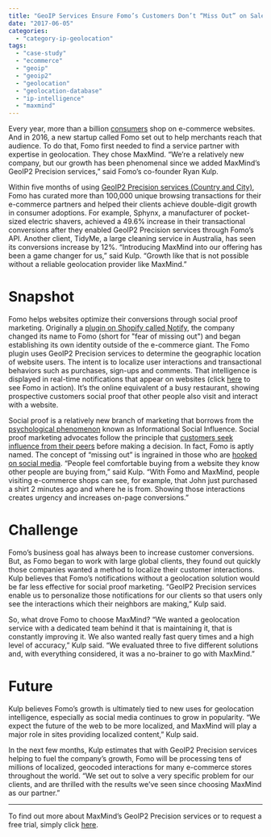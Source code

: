 ```yaml
---
title: "GeoIP Services Ensure Fomo’s Customers Don’t “Miss Out” on Sales"
date: "2017-06-05"
categories: 
  - "category-ip-geolocation"
tags: 
  - "case-study"
  - "ecommerce"
  - "geoip"
  - "geoip2"
  - "geolocation"
  - "geolocation-database"
  - "ip-intelligence"
  - "maxmind"
---
```


Every year, more than a billion [consumers](https://www.digitalcommerce360.com/2015/03/31/number-global-online-shoppers-will-grow-50-2018/) shop on e-commerce websites. And in 2016, a new startup called Fomo set out to help merchants reach that audience. To do that, Fomo first needed to find a service partner with expertise in geolocation. They chose MaxMind. “We’re a relatively new company, but our growth has been phenomenal since we added MaxMind’s GeoIP2 Precision services,” said Fomo’s co-founder Ryan Kulp.

Within five months of using [GeoIP2 Precision services (Country and City)](https://www.maxmind.com/en/geoip2-precision-services), Fomo has curated more than 100,000 unique browsing transactions for their e-commerce partners and helped their clients achieve double-digit growth in consumer adoptions. For example, Sphynx, a manufacturer of pocket-sized electric shavers, achieved a 49.6% increase in their transactional conversions after they enabled GeoIP2 Precision services through Fomo’s API. Another client, TidyMe, a large cleaning service in Australia, has seen its conversions increase by 12%. “Introducing MaxMind into our offering has been a game changer for us,” said Kulp. “Growth like that is not possible without a reliable geolocation provider like MaxMind.”

# Snapshot

Fomo helps websites optimize their conversions through social proof marketing. Originally a [plugin on Shopify called Notify](https://apps.shopify.com/fomo), the company changed its name to Fomo (short for "fear of missing out") and began establishing its own identity outside of the e-commerce giant. The Fomo plugin uses GeoIP2 Precision services to determine the geographic location of website users. The intent is to localize user interactions and transactional behaviors such as purchases, sign-ups and comments. That intelligence is displayed in real-time notifications that appear on websites (click [here](https://www.usefomo.com/solutions/super-sized) to see Fomo in action). It’s the online equivalent of a busy restaurant, showing prospective customers social proof that other people also visit and interact with a website.

Social proof is a relatively new branch of marketing that borrows from the [psychological phenomenon](https://en.wikipedia.org/wiki/Social_proof) known as Informational Social Influence. Social proof marketing advocates follow the principle that [customers seek influence from their peers](https://www.forbes.com/sites/miketempleman/2017/04/03/6-ways-to-integrate-social-proof-in-your-saas-marketing-strategy/#7e27d93585f8) before making a decision. In fact, Fomo is aptly named. The concept of “missing out” is ingrained in those who are [hooked on social media](https://psychcentral.com/blog/fear-of-missing-out). “People feel comfortable buying from a website they know other people are buying from,” said Kulp. “With Fomo and MaxMind, people visiting e-commerce shops can see, for example, that John just purchased a shirt 2 minutes ago and where he is from. Showing those interactions creates urgency and increases on-page conversions.”

# **Challenge**

Fomo’s business goal has always been to increase customer conversions. But, as Fomo began to work with large global clients, they found out quickly those companies wanted a method to localize their customer interactions. Kulp believes that Fomo’s notifications without a geolocation solution would be far less effective for social proof marketing. “GeoIP2 Precision services enable us to personalize those notifications for our clients so that users only see the interactions which their neighbors are making,” Kulp said.

So, what drove Fomo to choose MaxMind? “We wanted a geolocation service with a dedicated team behind it that is maintaining it, that is constantly improving it. We also wanted really fast query times and a high level of accuracy,” Kulp said. “We evaluated three to five different solutions and, with everything considered, it was a no-brainer to go with MaxMind.”

# **Future**

Kulp believes Fomo’s growth is ultimately tied to new uses for geolocation intelligence, especially as social media continues to grow in popularity. “We expect the future of the web to be more localized, and MaxMind will play a major role in sites providing localized content,” Kulp said.

In the next few months, Kulp estimates that with GeoIP2 Precision services helping to fuel the company’s growth, Fomo will be processing tens of millions of localized, geocoded interactions for many e-commerce stores throughout the world. “We set out to solve a very specific problem for our clients, and are thrilled with the results we’ve seen since choosing MaxMind as our partner.”

* * *

To find out more about MaxMind’s GeoIP2 Precision services or to request a free trial, simply click [here](https://www.maxmind.com/en/geoip2-precision-services).
